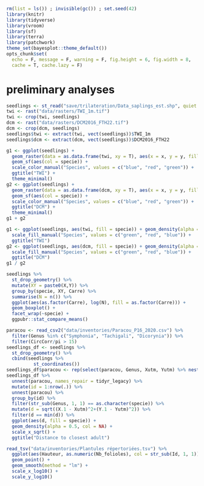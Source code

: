```r
rm(list = ls()) ; invisible(gc()) ; set.seed(42)
library(knitr)
library(tidyverse)
library(vroom)
library(sf)
library(terra)
library(patchwork)
theme_set(bayesplot::theme_default())
opts_chunk$set(
  echo = F, message = F, warning = F, fig.height = 6, fig.width = 8,
  cache = T, cache.lazy = F)
```

# preliminary analyses

```r
seedlings <- st_read("save/trilateration/Data_saplings_est.shp", quiet = T)
twi <- rast("data/rasters/TWI_1m.tif")
twi <- crop(twi, seedlings)
dcm <- rast("data/rasters/DCM2016_FTH22.tif")
dcm <- crop(dcm, seedlings)
seedlings$twi <- extract(twi, vect(seedlings))$TWI_1m
seedlings$dcm <- extract(dcm, vect(seedlings))$DCM2016_FTH22
```

```r
g1 <- ggplot(seedlings) +
  geom_raster(data = as.data.frame(twi, xy = T), aes(x = x, y = y, fill = TWI_1m)) +
  geom_sf(aes(col = specie)) +
  scale_color_manual("Species", values = c("blue", "red", "green")) +
  ggtitle("TWI") +
  theme_minimal()
g2 <- ggplot(seedlings) +
  geom_raster(data = as.data.frame(dcm, xy = T), aes(x = x, y = y, fill = DCM2016_FTH22)) +
  geom_sf(aes(col = specie)) +
  scale_color_manual("Species", values = c("blue", "red", "green")) +
  ggtitle("DCM") +
  theme_minimal()
g1 + g2
```


```r
g1 <- ggplot(seedlings, aes(twi, fill = specie)) + geom_density(alpha = 0.5, col = NA) + scale_x_log10() +
  scale_fill_manual("Species", values = c("green", "red", "blue")) +
  ggtitle("TWI")
g2 <- ggplot(seedlings, aes(dcm, fill = specie)) + geom_density(alpha = 0.5, col = NA) +
  scale_fill_manual("Species", values = c("green", "red", "blue")) +
  ggtitle("DCM")
g1 / g2
```

```r
seedlings %>% 
  st_drop_geometry() %>% 
  mutate(XY = paste0(X,Y)) %>% 
  group_by(specie, XY, Carre) %>% 
  summarise(N = n()) %>% 
  ggplot(aes(as.factor(Carre), log(N), fill = as.factor(Carre))) +
  geom_boxplot() +
  facet_wrap(~specie) +
  ggpubr::stat_compare_means()
```


```r
paracou <- read_csv2("data/inventories/Paracou_P16_2020.csv") %>% 
  filter(Genus %in% c("Symphonia", "Tachigali", "Dicorynia")) %>% 
  filter(CircCorr/pi > 15)
seedlings_df <- seedlings %>% 
  st_drop_geometry() %>% 
  cbind(seedlings %>%
          st_coordinates()) 
seedlings_df$paracou <- rep(select(paracou, Genus, Xutm, Yutm) %>% nest(), nrow(seedlings_df))
seedlings_df %>% 
  unnest(paracou, names_repair = tidyr_legacy) %>% 
  mutate(id = 1:nrow(.)) %>% 
  unnest(paracou) %>% 
  group_by(id) %>% 
  filter(str_sub(Genus, 1, 1) == as.character(specie)) %>% 
  mutate(d = sqrt((X.1 - Xutm)^2+(Y.1 - Yutm)^2)) %>% 
  filter(d == min(d)) %>% 
  ggplot(aes(d, fill = specie)) +
  geom_density(alpha = 0.5, col = NA) +
  scale_x_sqrt() +
  ggtitle("Distance to closest adult")
```

```r
read_tsv("data/inventories/Plantules répertoriées.tsv") %>% 
  ggplot(aes(Hauteur, as.numeric(Nb_folioles), col = str_sub(Id, 1, 1))) +
  geom_point() +
  geom_smooth(method = "lm") +
  scale_x_log10() +
  scale_y_log10()
```

